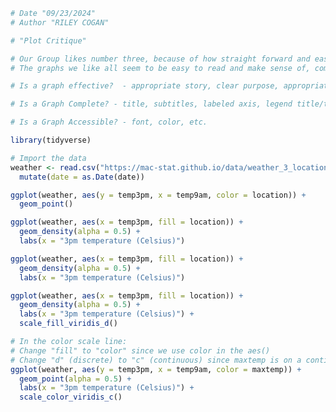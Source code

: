 ```r
# Date "09/23/2024"
# Author "RILEY COGAN"
```

```r
# "Plot Critique"

# Our Group likes number three, because of how straight forward and easy to decipher it is, and we don't like number forty-two because of how hard to decipher it is. 
# The graphs we like all seem to be easy to read and make sense of, combining simplicity and style. To us, good graphs are easy to understand and make sense of. 

# Is a graph effective?  - appropriate story, clear purpose, appropriate for audience

# Is a Graph Complete? - title, subtitles, labeled axis, legend title/table

# Is a Graph Accessible? - font, color, etc. 

library(tidyverse)

```

```r
# Import the data
weather <- read.csv("https://mac-stat.github.io/data/weather_3_locations.csv") |> 
  mutate(date = as.Date(date))

ggplot(weather, aes(y = temp3pm, x = temp9am, color = location)) + 
  geom_point()

ggplot(weather, aes(x = temp3pm, fill = location)) + 
  geom_density(alpha = 0.5) + 
  labs(x = "3pm temperature (Celsius)")  

ggplot(weather, aes(x = temp3pm, fill = location)) + 
  geom_density(alpha = 0.5) + 
  labs(x = "3pm temperature (Celsius)")  

ggplot(weather, aes(x = temp3pm, fill = location)) + 
  geom_density(alpha = 0.5) + 
  labs(x = "3pm temperature (Celsius)") + 
  scale_fill_viridis_d()    

# In the color scale line:
# Change "fill" to "color" since we use color in the aes()
# Change "d" (discrete) to "c" (continuous) since maxtemp is on a continuous scale
ggplot(weather, aes(y = temp3pm, x = temp9am, color = maxtemp)) + 
  geom_point(alpha = 0.5) + 
  labs(x = "3pm temperature (Celsius)") + 
  scale_color_viridis_c()

```

